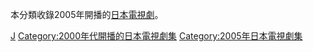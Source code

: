 本分類收錄2005年開播的[[日本|日本]][[電視劇|電視劇]]。

{{year by category
|m=2
|c=0
|d=0
|y=5
|cat=開播的日本電視劇集
|sortkey=日本電視劇集
|parent=各年開播的日本電視劇集
|subcat=2005年日本電視劇集
}}


[[Category:2005年開播的電視劇|J]]
[[Category:2000年代開播的日本電視劇集|Category:2000年代開播的日本電視劇集]]
[[Category:2005年日本電視劇集|Category:2005年日本電視劇集]]